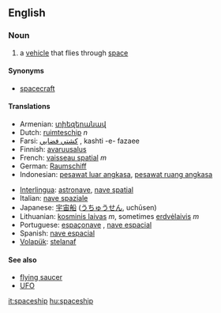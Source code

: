 ==English==

===Noun===
{{en-noun}}

# a [[vehicle]] that flies through [[space]]

====Synonyms====
* [[spacecraft]]

====Translations====
{{top}}
* Armenian: [[տիեզերանավ]]
*Dutch: [[ruimteschip]] ''n''
*Farsi: [[كشتي فضايي]] , kashti -e- fazaee
*Finnish: [[avaruusalus]]
*French: [[vaisseau spatial]] ''m''
*German: [[Raumschiff]] 
*Indonesian: [[pesawat luar angkasa]], [[pesawat ruang angkasa]]
{{mid}}
*[[Interlingua]]: [[astronave]], [[nave spatial]] 
*Italian: [[nave spaziale]] 
*Japanese: [[宇宙船]] ([[うちゅうせん]], uchūsen)
*Lithuanian: [[kosminis laivas]] ''m'', sometimes [[erdvėlaivis]] ''m''
*Portuguese: [[espaçonave]] {{f}}, [[nave espacial]] 
*Spanish: [[nave espacial]] 
*[[Volapük]]: [[stelanaf]]
{{bottom}}

====See also====
*[[flying saucer]]
*[[UFO]]

[[it:spaceship]]
[[hu:spaceship]]